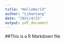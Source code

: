```yaml
---
title: "HelloWorld"
author: "LiHantang"
date: "2021/4/22"
output: pdf_document
---
```


##This is a R Markdown file
